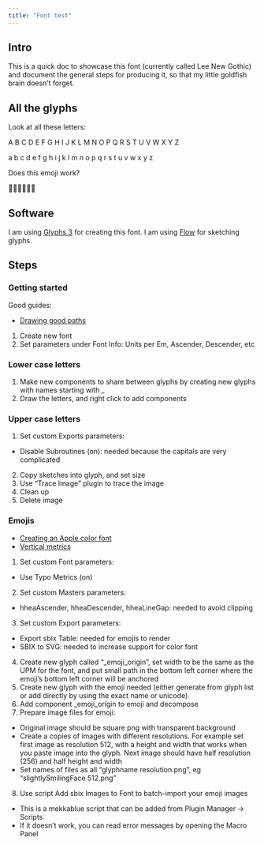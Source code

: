 ```yaml
---
title: "Font test"
---
```


## Intro

This is a quick doc to showcase this font (currently called Lee New Gothic) and document the general steps for producing it, so that my little goldfish brain doesn't forget.

## All the glyphs

Look at all these letters:

A B C D E F G H I J K L M N O P Q R S T U V W X Y Z

a b c d e f g h i j k l m n o p q r s t u v w x y z

Does this emoji work? 

🙂😉😐😕🙃🤨


## Software

I am using [Glyphs 3](https://glyphsapp.com) for creating this font. I am using [Flow](https://moleskinestudio.com/support/flow/introduction/flow-overview/) for sketching glyphs.


## Steps

### Getting started

Good guides: 

- [Drawing good paths](https://glyphsapp.com/learn/drawing-good-paths)


1. Create new font
1. Set parameters under Font Info: Units per Em, Ascender, Descender, etc


### Lower case letters


1. Make new components to share between glyphs by creating new glyphs with names starting with _
1. Draw the letters, and right click to add components


### Upper case letters

1. Set custom Exports parameters: 
- Disable Subroutines (on): needed because the capitals are very complicated
2. Copy sketches into glyph, and set size 
3. Use "Trace Image" plugin to trace the image
4. Clean up
5. Delete image

### Emojis

- [Creating an Apple color font](https://glyphsapp.com/learn/creating-an-apple-color-font)
- [Vertical metrics](https://glyphsapp.com/learn/vertical-metrics)

1. Set custom Font parameters: 
- Use Typo Metrics (on)
2. Set custom Masters parameters:
- hheaAscender, hheaDescender, hheaLineGap: needed to avoid clipping
3. Set custom Export parameters:
- Export sbix Table: needed for emojis to render
- SBIX to SVG: needed to increase support for color font
4. Create new glyph called "_emoji_origin", set width to be the same as the UPM for the font, and put small path in the bottom left corner where the emoji's bottom left corner will be anchored
5. Create new glyph with the emoji needed (either generate from glyph list or add directly by using the exact name or unicode)
6. Add component _emoji_origin to emoji and decompose
7. Prepare image files for emoji:
- Original image should be square png with transparent background
- Create a copies of images with different resolutions. For example set first image as resolution 512, with a height and width that works when you paste image into the glyph. Next image should have half resolution (256) and half height and width
- Set names of files as all "glyphname resolution.png", eg "slightlySmilingFace 512.png"
8. Use script Add sbix Images to Font to batch-import your emoji images
- This is a mekkablue script that can be added from Plugin Manager -> Scripts
- If it doesn't work, you can read error messages by opening the Macro Panel













